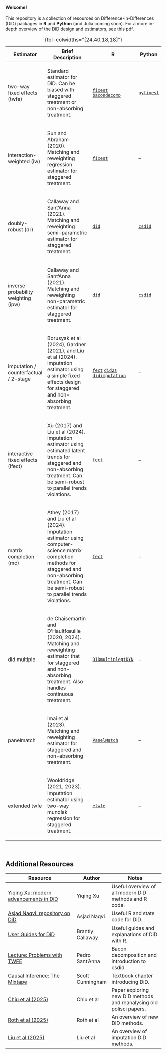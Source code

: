 #### Welcome! {.unnumbered}

This repository is a collection of resources on Difference-in-Differences (DiD) packages in **R** and **Python** (and Julia coming soon). For a more in-depth overview of the DiD design and estimators, see this pdf.

+---------------------------------------+-------------------------------------------------------------------------------------------------------------------------------------------------------------------------------------------------------+-----------------------------------------------------------------------+----------------------------+
| Estimator                             | Brief Description                                                                                                                                                                                     | R                                                                     | Python                     |
+=======================================+=======================================================================================================================================================================================================+=======================================================================+============================+
| two-way fixed effects (twfe)          | ::: small                                                                                                                                                                                             | [`fixest`](fixest.qmd) [`bacondecomp`](bacon.qmd)                     | [`pyfixest`](pyfixest.qmd) |
|                                       | Standard estimator for DiD. Can be biased with staggered treatment or non-absorbing treatment.                                                                                                        |                                                                       |                            |
|                                       | :::                                                                                                                                                                                                   |                                                                       |                            |
+---------------------------------------+-------------------------------------------------------------------------------------------------------------------------------------------------------------------------------------------------------+-----------------------------------------------------------------------+----------------------------+
| interaction-weighted (iw)             | ::: small                                                                                                                                                                                             | [`fixest`](fixest.qmd)                                                | --                         |
|                                       | Sun and Abraham (2020). Matching and reweighting regression estimator for staggered treatment.                                                                                                        |                                                                       |                            |
|                                       | :::                                                                                                                                                                                                   |                                                                       |                            |
+---------------------------------------+-------------------------------------------------------------------------------------------------------------------------------------------------------------------------------------------------------+-----------------------------------------------------------------------+----------------------------+
| doubly-robust (dr)                    | ::: small                                                                                                                                                                                             | [`did`](did.qmd)                                                      | [`csdid`](csdid.qmd)       |
|                                       | Callaway and Sant'Anna (2021). Matching and reweighting semi-parametric estimator for staggered treatment.                                                                                            |                                                                       |                            |
|                                       | :::                                                                                                                                                                                                   |                                                                       |                            |
+---------------------------------------+-------------------------------------------------------------------------------------------------------------------------------------------------------------------------------------------------------+-----------------------------------------------------------------------+----------------------------+
| inverse probability weighting (ipw)   | ::: small                                                                                                                                                                                             | [`did`](did.qmd)                                                      | [`csdid`](csdid.qmd)       |
|                                       | Callaway and Sant'Anna (2021). Matching and reweighting non-parametric estimator for staggered treatment.                                                                                             |                                                                       |                            |
|                                       | :::                                                                                                                                                                                                   |                                                                       |                            |
+---------------------------------------+-------------------------------------------------------------------------------------------------------------------------------------------------------------------------------------------------------+-----------------------------------------------------------------------+----------------------------+
| imputation / counterfactual / 2-stage | ::: small                                                                                                                                                                                             | [`fect`](fect.qmd) [`did2s`](did2s.qmd) [`didimputation`](impute.qmd) | --                         |
|                                       | Borusyak et al (2024), Gardner (2021), and Liu et al (2024). Imputation estimator using a simple fixed effects design for staggered and non-absorbing treatment.                                      |                                                                       |                            |
|                                       | :::                                                                                                                                                                                                   |                                                                       |                            |
+---------------------------------------+-------------------------------------------------------------------------------------------------------------------------------------------------------------------------------------------------------+-----------------------------------------------------------------------+----------------------------+
| interactive fixed effects (ifect)     | ::: small                                                                                                                                                                                             | [`fect`](fect.qmd)                                                    | --                         |
|                                       | Xu (2017) and Liu et al (2024). Imputation estimator using estimated latent trends for staggered and non-absorbing treatment. Can be semi-robust to parallel trends violations.                       |                                                                       |                            |
|                                       | :::                                                                                                                                                                                                   |                                                                       |                            |
+---------------------------------------+-------------------------------------------------------------------------------------------------------------------------------------------------------------------------------------------------------+-----------------------------------------------------------------------+----------------------------+
| matrix completion (mc)                | ::: small                                                                                                                                                                                             | [`fect`](fect.qmd)                                                    | --                         |
|                                       | Athey (2017) and Liu et al (2024). Imputation estimator using computer-science matrix completion methods for staggered and non-absorbing treatment. Can be semi-robust to parallel trends violations. |                                                                       |                            |
|                                       | :::                                                                                                                                                                                                   |                                                                       |                            |
+---------------------------------------+-------------------------------------------------------------------------------------------------------------------------------------------------------------------------------------------------------+-----------------------------------------------------------------------+----------------------------+
| did multiple                          | ::: small                                                                                                                                                                                             | [`DIDmultiplegtDYN`](didmultiple.qmd)                                 | --                         |
|                                       | de Chaisemartin and D'Haultfœuille (2020, 2024). Matching and reweighting estimator that for staggered and non-absorbing treatment. Also handles continuous treatment.                                |                                                                       |                            |
|                                       | :::                                                                                                                                                                                                   |                                                                       |                            |
+---------------------------------------+-------------------------------------------------------------------------------------------------------------------------------------------------------------------------------------------------------+-----------------------------------------------------------------------+----------------------------+
| panelmatch                            | ::: small                                                                                                                                                                                             | [`PanelMatch`](panelmatch.qmd)                                        | --                         |
|                                       | Imai et al (2023). Matching and reweighting estimator for staggered and non-absorbing treatment.                                                                                                      |                                                                       |                            |
|                                       | :::                                                                                                                                                                                                   |                                                                       |                            |
+---------------------------------------+-------------------------------------------------------------------------------------------------------------------------------------------------------------------------------------------------------+-----------------------------------------------------------------------+----------------------------+
| extended twfe                         | ::: small                                                                                                                                                                                             | [`etwfe`](etwfe.qmd)                                                  | --                         |
|                                       | Wooldridge (2021, 2023). Imputation estimator using two-way mundlak regression for staggered treatment.                                                                                               |                                                                       |                            |
|                                       | :::                                                                                                                                                                                                   |                                                                       |                            |
+---------------------------------------+-------------------------------------------------------------------------------------------------------------------------------------------------------------------------------------------------------+-----------------------------------------------------------------------+----------------------------+

: {tbl-colwidths="\[24,40,18,18\]"}

<br />

::: {.callout-note collapse="true" appearance="simple"}
## Additional Resources

+-------------------------------------------------------------------------------------------------+------------------+---------------------------------------------------------------------+
| Resource                                                                                        | Author           | Notes                                                               |
+=================================================================================================+==================+=====================================================================+
| [Yiqing Xu: modern advancements in DiD](https://yiqingxu.org/packages/fect/05-panel.html#csdid) | Yiqing Xu        | Useful overview of all modern DiD methods and R code.               |
+-------------------------------------------------------------------------------------------------+------------------+---------------------------------------------------------------------+
| [Asjad Naqvi: repository on DiD](https://asjadnaqvi.github.io/DiD/)                             | Asjad Naqvi      | Useful R and state code for DiD.                                    |
+-------------------------------------------------------------------------------------------------+------------------+---------------------------------------------------------------------+
| [User Guides for DiD](https://bcallaway11.github.io/did/articles/index.html)                    | Brantly Callaway | Useful guides and explanations of DiD with R.                       |
+-------------------------------------------------------------------------------------------------+------------------+---------------------------------------------------------------------+
| [Lecture: Problems with TWFE](https://psantanna.com/DiD/11_Staggered_problems.pdf)              | Pedro Sant'Anna  | Bacon decomposition and introduction to csdid.                      |
+-------------------------------------------------------------------------------------------------+------------------+---------------------------------------------------------------------+
| [Causal Inference: The Mixtape](https://mixtape.scunning.com/)                                  | Scott Cunningham | Textbook chapter introducing DiD.                                   |
+-------------------------------------------------------------------------------------------------+------------------+---------------------------------------------------------------------+
| [Chiu et al (2025)](https://yiqingxu.org/papers/english/2023_panel/CLLX.pdf)                    | Chiu et al       | Paper exploring new DiD methods and reanalysing old polisci papers. |
+-------------------------------------------------------------------------------------------------+------------------+---------------------------------------------------------------------+
| [Roth et al (2025)](https://www.jonathandroth.com/assets/files/DiD_Review_Paper.pdf)            | Roth et al       | An overview of new DiD methods.                                     |
+-------------------------------------------------------------------------------------------------+------------------+---------------------------------------------------------------------+
| [Liu et al (2025)](https://yiqingxu.org/papers/english/2022_fect/LWX2022.pdf)                   | Liu et al        | An overview of imputation DiD methods.                              |
+-------------------------------------------------------------------------------------------------+------------------+---------------------------------------------------------------------+
:::